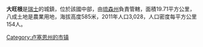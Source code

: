 '''大旺根'''是[[瑞士|瑞士]]的城鎮，位於該國中部，由[[琉森州|琉森州]]負責管轄，面積19.71平方公里，八成土地是農業用地，海拔高度585米，2011年人口3,028，人口密度每平方公里154人。

{{Switzerland-geo-stub}}
[[Category:卢塞恩州的市镇|Category:卢塞恩州的市镇]]